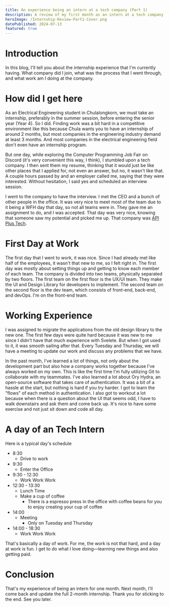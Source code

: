 ```yaml
---
title: An experience being an intern at a tech company (Part 1)
description: A review of my first month as an intern at a tech company.
heroImage: /Internship-Review-Part1-Cover.png
datePublished: 2024-07-13
featured: true
---
```


# Introduction

In this blog, I'll tell you about the internship experience that I'm currently having. What company did I join, what was the process that I went through, and what work am I doing at the company.

# How did I get here

As an Electrical Engineering student in Chulalongkorn, we must take an internship, preferably in the summer session, before entering the senior year (Year 4). So I did. Finding work was a bit hard in a competitive environment like this because Chula wants you to have an internship of around 2 months, but most companies in the engineering industry demand at least 3 months. And most companies in the electrical engineering field don't even have an internship program.

But one day, while exploring the Computer Programming Job Fair on Discord (it's very convenient this way, I think), I stumbled upon a tech company. I then sent them my resume, thinking that it would just be like other places that I applied for, not even an answer, but no, it wasn't like that. A couple hours passed by and an employer called me, saying that they were interested. Without hesitation, I said yes and scheduled an interview session.

I went to the company to have the interview. I met the CEO and a bunch of other people in the office. It was very nice to meet most of the team due to it being a WFH day that day, so not all teams were in. They gave me an assignment to do, and I was accepted. That day was very nice, knowing that someone saw my potential and picked me up. That company was [API Plus Tech](https://apiplustech.com/).

# First Day at Work

The first day that I went to work, it was nice. Since I had already met like half of the employees, it wasn't that new to me, so I felt right in. The first day was mostly about setting things up and getting to know each member of each team. The company is divided into two teams, physically separated by two floors. The first team on the first floor is the UX/UI team. They make the UI and Design Library for developers to implement. The second team on the second floor is the dev team, which consists of front-end, back-end, and devOps. I'm on the front-end team.

# Working Experience

I was assigned to migrate the applications from the old design library to the new one. The first few days were quite hard because it was new to me since I didn't have that much experience with Svelete. But when I got used to it, it was smooth sailing after that. Every Tuesday and Thursday, we will have a meeting to update our work and discuss any problems that we have.

In the past month, I've learned a lot of things, not only about the development part but also how a company works together because I've always worked on my own. This is like the first time I'm fully utilizing Git to collaborate with my teammates. I've also learned a lot about Ory Hydra, an open-source software that takes care of authentication. It was a bit of a hassle at the start, but nothing is hard if you try harder. I got to learn the "flows" of each method in authentication. I also got to workout a lot because when there is a question about the UI that seems odd, I have to walk downstairs and ask them and come back up. It's nice to have some exercise and not just sit down and code all day.

# A day of an Tech Intern

Here is a typical day's schedule

- 8:30
  - Drive to work
- 9:30
  - Enter the Office
- 9:30 - 12:30
  - Work Work Work
- 12:30 - 13:30
  - Lunch Time
  - Make a cup of coffee
    - There is a espresso press in the office with coffee beans for you to enjoy creating your cup of coffee
- 14:00
  - Meeting
    - Only on Tuesday and Thursday
- 14:00 - 18:30
  - Work Work Work

That's basically a day of work. For me, the work is not that hard, and a day at work is fun. I get to do what I love doing—learning new things and also getting paid.

# Conclusion

That's my experience of being an intern for one month. Next month, I'll come back and update the full 2-month internship. Thank you for sticking to the end. See you later.
